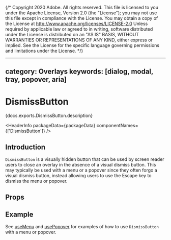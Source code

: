 {/* Copyright 2020 Adobe. All rights reserved.
This file is licensed to you under the Apache License, Version 2.0 (the "License");
you may not use this file except in compliance with the License. You may obtain a copy
of the License at http://www.apache.org/licenses/LICENSE-2.0
Unless required by applicable law or agreed to in writing, software distributed under
the License is distributed on an "AS IS" BASIS, WITHOUT WARRANTIES OR REPRESENTATIONS
OF ANY KIND, either express or implied. See the License for the specific language
governing permissions and limitations under the License. */}



---
category: Overlays
keywords: [dialog, modal, tray, popover, aria]
---

# DismissButton

<PageDescription>{docs.exports.DismissButton.description}</PageDescription>

<HeaderInfo
  packageData={packageData}
  componentNames={['DismissButton']} />

## Introduction

`DismissButton` is a visually hidden button that can be used by screen reader users to close an overlay
in the absence of a visual dismiss button. This may typically be used with a menu or a popover since they often
forgo a visual dismiss button, instead allowing users to use the <Keyboard>Escape</Keyboard> key to dismiss the menu or popover.

## Props

<PropTable links={docs.links} component={docs.exports.DismissButton} />

## Example

See [useMenu](useMenu.html) and [usePopover](usePopover.html)
for examples of how to use `DismissButton` with a menu or popover.
